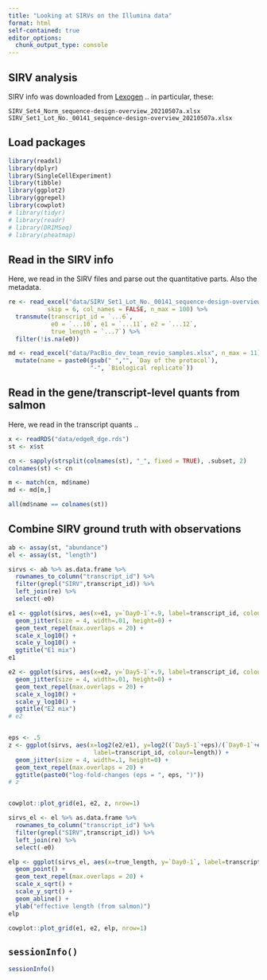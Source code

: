 ```yaml
---
title: "Looking at SIRVs on the Illumina data"
format: html
self-contained: true
editor_options: 
  chunk_output_type: console
---
```


## SIRV analysis

SIRV info was downloaded from [Lexogen](https://www.lexogen.com/sirvs/download/) .. in particular, these:

```
SIRV_Set4_Norm_sequence-design-overview_20210507a.xlsx
SIRV_Set1_Lot_No._00141_sequence-design-overview_20210507a.xlsx
```

## Load packages

```r
library(readxl)
library(dplyr)
library(SingleCellExperiment)
library(tibble)
library(ggplot2)
library(ggrepel)
library(cowplot)
# library(tidyr)
# library(readr)
# library(DRIMSeq)
# library(pheatmap)

```

## Read in the SIRV info

Here, we read in the SIRV files and parse out the quantitative parts. Also the metadata.

```r
re <- read_excel("data/SIRV_Set1_Lot_No._00141_sequence-design-overview_20210507a.xlsx", 
           skip = 6, col_names = FALSE, n_max = 100) %>% 
  transmute(transcript_id = `...6`,
            e0 = `...10`, e1 = `...11`, e2 = `...12`,
            true_length = `...7`) %>%
  filter(!is.na(e0))

md <- read_excel("data/PacBio_dev_team_revio_samples.xlsx", n_max = 11) %>%
  mutate(name = paste0(gsub(" ","", `Day of the protocol`), 
                       "-", `Biological replicate`))

```



## Read in the gene/transcript-level quants from salmon

Here, we read in the transcript quants ..

```r
x <- readRDS("data/edgeR_dge.rds")
st <- x$st

cn <- sapply(strsplit(colnames(st), "_", fixed = TRUE), .subset, 2)
colnames(st) <- cn

m <- match(cn, md$name)
md <- md[m,]

all(md$name == colnames(st))

```


## Combine SIRV ground truth with observations


```r

ab <- assay(st, "abundance")
el <- assay(st, "length")

sirvs <- ab %>% as.data.frame %>% 
  rownames_to_column("transcript_id") %>%
  filter(grepl("SIRV",transcript_id)) %>%
  left_join(re) %>%
  select(-e0)

e1 <- ggplot(sirvs, aes(x=e1, y=`Day0-1`+.9, label=transcript_id, colour=true_length)) + 
  geom_jitter(size = 4, width=.01, height=0) +
  geom_text_repel(max.overlaps = 20) +
  scale_x_log10() +
  scale_y_log10() +
  ggtitle("E1 mix")
e1

e2 <- ggplot(sirvs, aes(x=e2, y=`Day5-1`+.9, label=transcript_id, colour=true_length)) + 
  geom_jitter(size = 4, width=.01, height=0) +
  geom_text_repel(max.overlaps = 20) +
  scale_x_log10() +
  scale_y_log10() +
  ggtitle("E2 mix")
# e2


eps <- .5
z <- ggplot(sirvs, aes(x=log2(e2/e1), y=log2((`Day5-1`+eps)/(`Day0-1`+eps)),
                        label=transcript_id, colour=length)) + 
  geom_jitter(size = 4, width=.1, height=0) +
  geom_text_repel(max.overlaps = 20) +
  ggtitle(paste0("log-fold-changes (eps = ", eps, ")"))
# z


cowplot::plot_grid(e1, e2, z, nrow=1)

sirvs_el <- el %>% as.data.frame %>% 
  rownames_to_column("transcript_id") %>%
  filter(grepl("SIRV",transcript_id)) %>%
  left_join(re) %>%
  select(-e0)

elp <- ggplot(sirvs_el, aes(x=true_length, y=`Day0-1`, label=transcript_id)) +
  geom_point() +
  geom_text_repel(max.overlaps = 20) +
  scale_x_sqrt() +
  scale_y_sqrt() +
  geom_abline() +
  ylab("effective length (from salmon)")
elp

cowplot::plot_grid(e1, e2, elp, nrow=1)
```



## `sessionInfo()`

```r
sessionInfo()
```



